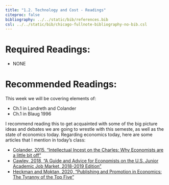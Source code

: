 ```yaml
---
title: "1.2. Technology and Cost - Readings"
citeproc: false
bibliography: ../../static/bib/references.bib
csl: ../../static/bib/chicago-fullnote-bibliography-no-bib.csl
---
```



# Required Readings:

- NONE

# Recommended Readings:

This week we will be covering elements of:

- <i class="fas fas fa-book"></i> Ch.1 in Landreth and Colander
- <i class="fas fas fa-book"></i> Ch.1 in Blaug 1996

I recommend reading this to get acquainted with some of the big picture ideas and debates we are going to wrestle with this semeste, as well as the state of economics today. Regarding economics today, here are some articles that I mention in today's class:

- [<i class="fas fa-file-pdf"></i> Colander, 2015, "Intellectual Incest on the Charles: Why Economists are a little bit off"](/readings/Colander-2015.pdf)
- [<i class="fas fa-file-pdf"></i> Cawley, 2018, "A Guide and Advice for Economists on the U.S. Junior Academic Job Market, 2018-2019 Edition"](/readings/Cawley-2018.pdf)
- [<i class="fas fa-file-pdf"></i> Heckman and Moktan, 2020, "Publishing and Promotion in Economics: The Tyranny of the Top Five"](/readings/Heckman-Moktan-2020.pdf)
